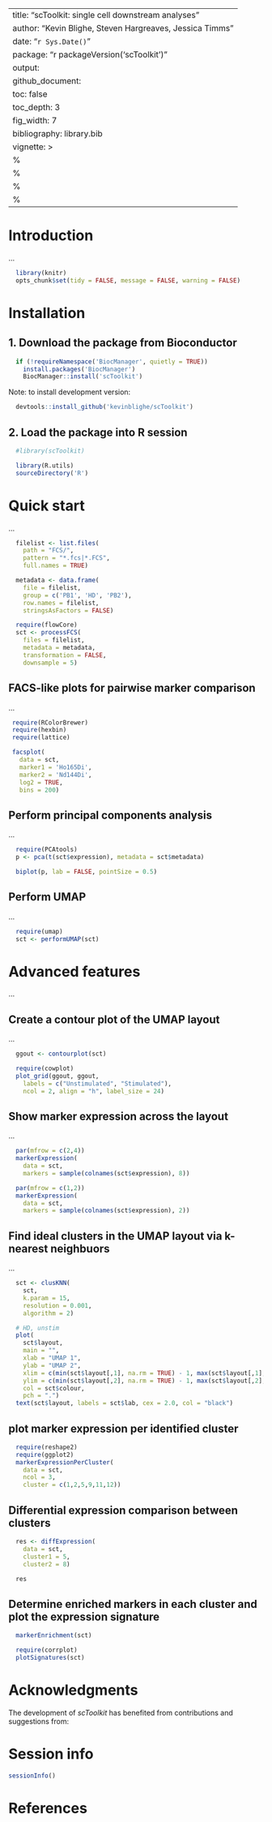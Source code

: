 ﻿---
title: "scToolkit: single cell downstream analyses"
author: "Kevin Blighe, Steven Hargreaves, Jessica Timms"
date: "`r Sys.Date()`"
package: "r packageVersion('scToolkit')"
output:
  github_document:
    toc: false
    toc_depth: 3
fig_width: 7
bibliography: library.bib
vignette: >
    %\VignetteIndexEntry{scToolkit: single cell downstream analyses}
    %\VignetteEngine{knitr::rmarkdown}
    %\VignetteEncoding{UTF-8}
    %\usepackage[utf8]{inputenc}
---

# Introduction

...

```{r, echo=FALSE}

  library(knitr)
  opts_chunk$set(tidy = FALSE, message = FALSE, warning = FALSE)

```

# Installation

## 1. Download the package from Bioconductor

```{r getPackage, eval=FALSE}

  if (!requireNamespace('BiocManager', quietly = TRUE))
    install.packages('BiocManager')
    BiocManager::install('scToolkit')

```

Note: to install development version:

```{r getPackageDevel, eval=FALSE}

  devtools::install_github('kevinblighe/scToolkit')

```

## 2. Load the package into R session

```{r Load, message=FALSE}

  #library(scToolkit)

  library(R.utils)
  sourceDirectory('R')

```


# Quick start

...

```{r}

  filelist <- list.files(
    path = "FCS/",
    pattern = "*.fcs|*.FCS",
    full.names = TRUE)

  metadata <- data.frame(
    file = filelist,
    group = c('PB1', 'HD', 'PB2'),
    row.names = filelist,
    stringsAsFactors = FALSE)

  require(flowCore)
  sct <- processFCS(
    files = filelist,
    metadata = metadata,
    transformation = FALSE,
    downsample = 5)

```

## FACS-like plots for pairwise marker comparison 

...

```{r ex1, fig.height = 8.5, fig.width = 7, fig.cap = "..."}

 require(RColorBrewer)
 require(hexbin)
 require(lattice)

 facsplot(
   data = sct,
   marker1 = 'Ho165Di',
   marker2 = 'Nd144Di',
   log2 = TRUE,
   bins = 200)

```

## Perform principal components analysis

...

```{r ex2, fig.height = 7, fig.width = 7, fig.cap = "..."}

  require(PCAtools)
  p <- pca(t(sct$expression), metadata = sct$metadata)

  biplot(p, lab = FALSE, pointSize = 0.5)

```

## Perform UMAP

...

```{r}

  require(umap)
  sct <- performUMAP(sct)

```

# Advanced features

...

## Create a contour plot of the UMAP layout

...

```{r ex3, fig.height = 8.5, fig.width = 18, fig.cap = "..."}

  ggout <- contourplot(sct)

  require(cowplot)
  plot_grid(ggout, ggout,
    labels = c("Unstimulated", "Stimulated"),
    ncol = 2, align = "h", label_size = 24)

```

## Show marker expression across the layout

...


```{r ex4, fig.height = 12, fig.width = 24, fig.cap = "..."}

  par(mfrow = c(2,4))
  markerExpression(
    data = sct,
    markers = sample(colnames(sct$expression), 8))

```

```{r ex5, fig.height = 7, fig.width = 14, fig.cap = "..."}

  par(mfrow = c(1,2))
  markerExpression(
    data = sct,
    markers = sample(colnames(sct$expression), 2))

```


## Find ideal clusters in the UMAP layout via k-nearest neighbuors

...  

```{r ex6, fig.height = 7, fig.width = 7, fig.cap = "..."}

  sct <- clusKNN(
    sct,
    k.param = 15,
    resolution = 0.001,
    algorithm = 2)

  # HD, unstim
  plot(
    sct$layout,
    main = "",
    xlab = "UMAP 1",
    ylab = "UMAP 2",
    xlim = c(min(sct$layout[,1], na.rm = TRUE) - 1, max(sct$layout[,1], na.rm = TRUE) + 1),
    ylim = c(min(sct$layout[,2], na.rm = TRUE) - 1, max(sct$layout[,2], na.rm = TRUE) + 1),
    col = sct$colour,
    pch = ".")
  text(sct$layout, labels = sct$lab, cex = 2.0, col = "black")


```

## plot marker expression per identified cluster

```{r ex7, fig.height = 14, fig.width = 32, fig.cap = ""}

  require(reshape2)
  require(ggplot2)
  markerExpressionPerCluster(
    data = sct,
    ncol = 3,
    cluster = c(1,2,5,9,11,12))

```

## Differential expression comparison between clusters

```{r}

  res <- diffExpression(
    data = sct,
    cluster1 = 5,
    cluster2 = 8)

  res

```

## Determine enriched markers in each cluster and plot the expression signature

```{r}

  markerEnrichment(sct)

```

```{r ex8, fig.height = 10, fig.width = 16, fig.cap = ""}

  require(corrplot)
  plotSignatures(sct)

```

# Acknowledgments

The development of *scToolkit* has benefited from contributions
and suggestions from:

# Session info

```{r}

sessionInfo()

```

# References
